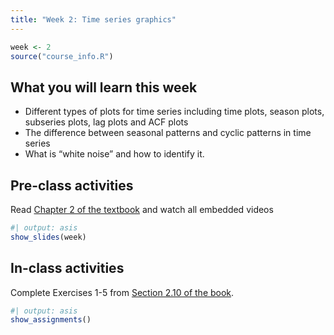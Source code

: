 ```yaml
---
title: "Week 2: Time series graphics"
---
```


```r
week <- 2
source("course_info.R")
```

## What you will learn this week

* Different types of plots for time series including time plots, season plots, subseries plots, lag plots and ACF plots
* The difference between seasonal patterns and cyclic patterns in time series
* What is "white noise" and how to identify it.

## Pre-class activities

Read [Chapter 2 of the textbook](https://otexts.com/fpp3/graphics.html) and watch all embedded videos

```r
#| output: asis
show_slides(week)
```

## In-class activities

Complete Exercises 1-5 from [Section 2.10 of the book](https://otexts.com/fpp3/graphics-exercises.html).

```r
#| output: asis
show_assignments()
```
